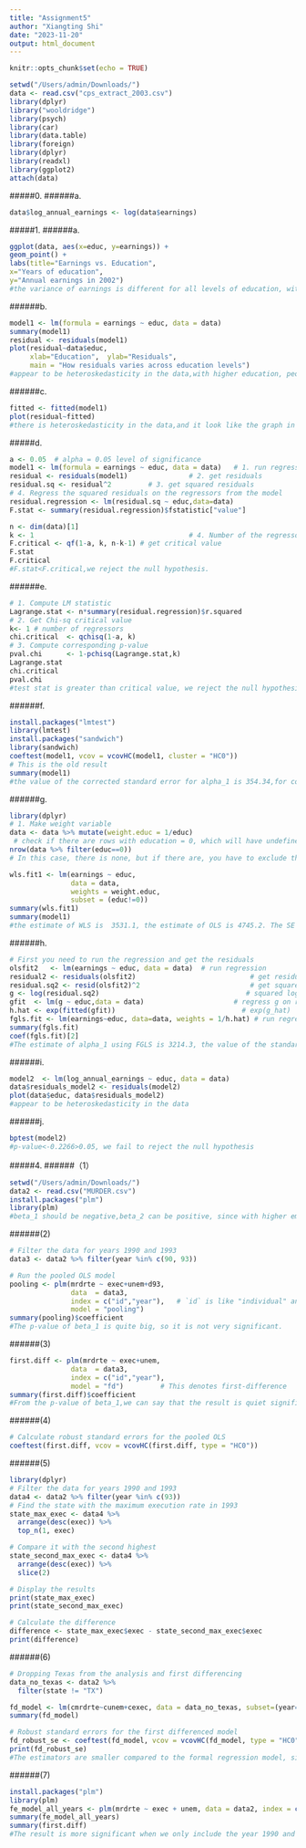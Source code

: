 ---
title: "Assignment5"
author: "Xiangting Shi"
date: "2023-11-20"
output: html_document
---

```{r setup, include=FALSE}
knitr::opts_chunk$set(echo = TRUE)
```

```{r}
setwd("/Users/admin/Downloads/")
data <- read.csv("cps_extract_2003.csv")
library(dplyr)
library("wooldridge")
library(psych)
library(car)
library(data.table)
library(foreign)
library(dplyr)
library(readxl)
library(ggplot2)
attach(data)
```
#####0.
######a.
```{r}
data$log_annual_earnings <- log(data$earnings)
```
#####1.
######a.
```{r}
ggplot(data, aes(x=educ, y=earnings)) +
geom_point() +
labs(title="Earnings vs. Education",
x="Years of education",
y="Annual earnings in 2002")
#the variance of earnings is different for all levels of education, with higher education, the variance of earnings becomes larger.
```
######b.
```{r}
model1 <- lm(formula = earnings ~ educ, data = data)
summary(model1)
residual <- residuals(model1)   
plot(residual~data$educ,
     xlab="Education",  ylab="Residuals",
     main = "How residuals varies across education levels")
#appear to be heteroskedasticity in the data,with higher education, people have more choices when they choose a career.
```
######c.
```{r}
fitted <- fitted(model1)
plot(residual~fitted)
#there is heteroskedasticity in the data,and it look like the graph in partB, since the predicted value of earnings have the same trend with the education.
```
#####d.
```{r}
a <- 0.05  # alpha = 0.05 level of significance
model1 <- lm(formula = earnings ~ educ, data = data)   # 1. run regression: 
residual <- residuals(model1)               # 2. get residuals
residual.sq <- residual^2         # 3. get squared residuals
# 4. Regress the squared residuals on the regressors from the model
residual.regression <- lm(residual.sq ~ educ,data=data)
F.stat <- summary(residual.regression)$fstatistic["value"]

n <- dim(data)[1]
k <- 1                                      # 4. Number of the regressors
F.critical <- qf(1-a, k, n-k-1) # get critical value
F.stat
F.critical
#F.stat<F.critical,we reject the null hypothesis.
```
######e.
```{r}
# 1. Compute LM statistic
Lagrange.stat <- n*summary(residual.regression)$r.squared
# 2. Get Chi-sq critical value
k<- 1 # number of regressors
chi.critical  <- qchisq(1-a, k)
# 3. Compute corresponding p-value
pval.chi      <- 1-pchisq(Lagrange.stat,k)
Lagrange.stat
chi.critical
pval.chi
#test stat is greater than critical value, we reject the null hypothesis.
```
######f.
```{r}
install.packages("lmtest")
library(lmtest)
install.packages("sandwich")
library(sandwich)
coeftest(model1, vcov = vcovHC(model1, cluster = "HC0"))
# This is the old result
summary(model1)
#the value of the corrected standard error for alpha_1 is 354.34,for corrected standard error is greater and the absolute value of  t-statistic is smaller.
```
######g.
```{r}
library(dplyr)
# 1. Make weight variable
data <- data %>% mutate(weight.educ = 1/educ)
 # check if there are rows with education = 0, which will have undefined weight
nrow(data %>% filter(educ==0)) 
# In this case, there is none, but if there are, you have to exclude those observations

wls.fit1 <- lm(earnings ~ educ, 
               data = data,
               weights = weight.educ, 
               subset = (educ!=0))
summary(wls.fit1)
summary(model1)
#the estimate of WLS is  3531.1, the estimate of OLS is 4745.2. The SE for WLS is 223.8 and the SE for OLS is 309.4. The WLS yields smaller standard errors. Since WLS are more efficient than OLS,the SE supposed to be smaller.
```
######h.
```{r}
# First you need to run the regression and get the residuals
olsfit2   <- lm(earnings ~ educ, data = data)  # run regression
residual2 <- residuals(olsfit2)                            # get residuals
residual.sq2 <- resid(olsfit2)^2                           # get squared residuals
g <- log(residual.sq2)                                    # squared log(squared residuals)
gfit  <- lm(g ~ educ,data = data)                      # regress g on regressors
h.hat <- exp(fitted(gfit))                               # exp(g_hat)
fgls.fit <- lm(earnings~educ, data=data, weights = 1/h.hat) # run regressor on weights = 1/h_hat
summary(fgls.fit)
coef(fgls.fit)[2]
#The estimate of alpha_1 using FGLS is 3214.3, the value of the standard error is 212.9 in FGLS, the value of the corrected standard error for alpha_1 is 354.34 in part F.
```
######i.
```{r}
model2  <- lm(log_annual_earnings ~ educ, data = data)
data$residuals_model2 <- residuals(model2)
plot(data$educ, data$residuals_model2)
#appear to be heteroskedasticity in the data
```
######j.
```{r}
bptest(model2)
#p-value<-0.2266>0.05, we fail to reject the null hypothesis
```
#####4.
######（1）
```{r}
setwd("/Users/admin/Downloads/")
data2 <- read.csv("MURDER.csv")
install.packages("plm")
library(plm)
#beta_1 should be negative,beta_2 can be positive, since with higher employment rate there maybe less murder rate. 
```
######(2)
```{r}
# Filter the data for years 1990 and 1993
data3 <- data2 %>% filter(year %in% c(90, 93))

# Run the pooled OLS model
pooling <- plm(mrdrte ~ exec+unem+d93,
               data  = data3,
               index = c("id","year"),   # `id` is like "individual" and `t` is like "time"
               model = "pooling")
summary(pooling)$coefficient
#The p-value of beta_1 is quite big, so it is not very significant.
```
######(3)
```{r}
first.diff <- plm(mrdrte ~ exec+unem, 
               data  = data3, 
               index = c("id","year"),
               model = "fd")         # This denotes first-difference
summary(first.diff)$coefficient
#From the p-value of beta_1,we can say that the result is quiet significant.
```
######(4)
```{r}
# Calculate robust standard errors for the pooled OLS
coeftest(first.diff, vcov = vcovHC(first.diff, type = "HC0"))

```
######(5)
```{r}
library(dplyr)
# Filter the data for years 1990 and 1993
data4 <- data2 %>% filter(year %in% c(93))
# Find the state with the maximum execution rate in 1993
state_max_exec <- data4 %>% 
  arrange(desc(exec)) %>% 
  top_n(1, exec)

# Compare it with the second highest
state_second_max_exec <- data4 %>% 
  arrange(desc(exec)) %>% 
  slice(2)

# Display the results
print(state_max_exec)
print(state_second_max_exec)

# Calculate the difference
difference <- state_max_exec$exec - state_second_max_exec$exec
print(difference)
```
######(6)
```{r}
# Dropping Texas from the analysis and first differencing
data_no_texas <- data2 %>% 
  filter(state != "TX")

fd_model <- lm(cmrdrte~cunem+cexec, data = data_no_texas, subset=(year==93))
summary(fd_model)

# Robust standard errors for the first differenced model
fd_robust_se <- coeftest(fd_model, vcov = vcovHC(fd_model, type = "HC0"))
print(fd_robust_se)
#The estimators are smaller compared to the formal regression model, since we drop the biggest observation, which means we decrease the variance.
```
######(7)
```{r}
install.packages("plm")
library(plm)
fe_model_all_years <- plm(mrdrte ~ exec + unem, data = data2, index = c("state", "year"), model = "within", effect = "twoways")
summary(fe_model_all_years)
summary(first.diff)
#The result is more significant when we only include the year 1990 and 1993.
```





